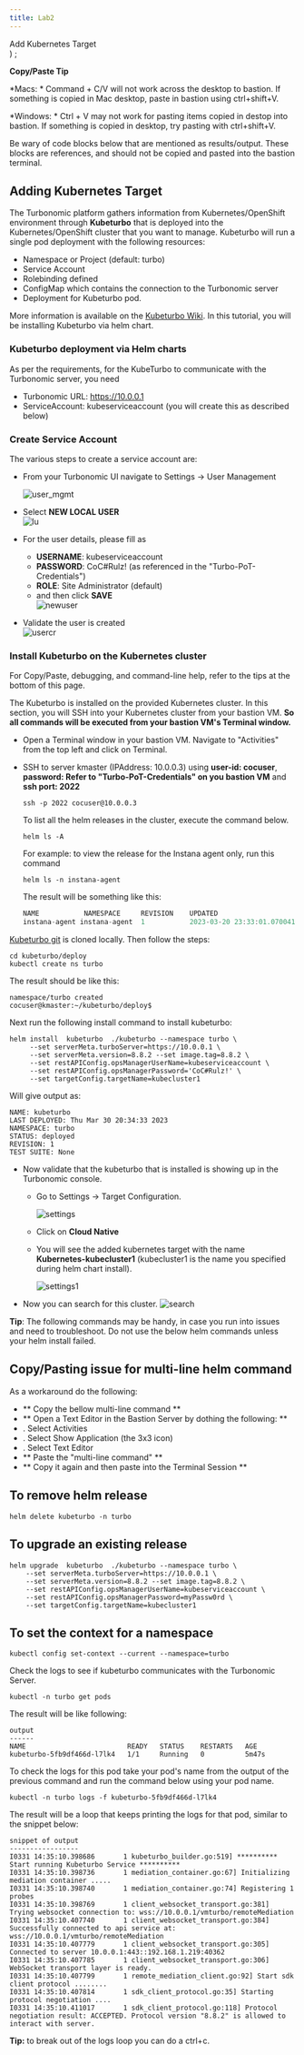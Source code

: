 ```yaml
---
title: Lab2
---
```

  <span>
    Add Kubernetes Target <br />
  </span>
)
;

<InlineNotification>

**Copy/Paste Tip**

*Macs: * Command + C/V will not work across the desktop to bastion. If something is copied in Mac desktop, paste in bastion using ctrl+shift+V.

*Windows: * Ctrl + V may not work for pasting items copied in destop into bastion. If something is copied in desktop, try pasting with ctrl+shift+V.

</InlineNotification>

<InlineNotification kind= "warning">

Be wary of code blocks below that are mentioned as results/output. These blocks are references, and should not be copied and pasted into the bastion terminal.

</InlineNotification>

## Adding Kubernetes Target

The Turbonomic platform gathers information from Kubernetes/OpenShift environment through **Kubeturbo** that is deployed into the Kubernetes/OpenShift cluster that you want to manage. Kubeturbo will run a single pod deployment with the following resources:

- Namespace or Project (default: turbo)
- Service Account
- Rolebinding defined
- ConfigMap which contains the connection to the Turbonomic server
- Deployment for Kubeturbo pod.


More information is available on the [Kubeturbo Wiki](https://github.com/turbonomic/kubeturbo/wiki). In this tutorial, you will be installing Kubeturbo via helm chart.

### Kubeturbo deployment via Helm charts

As per the requirements, for the KubeTurbo to communicate with the Turbonomic server, you need
* Turbonomic URL: https://10.0.0.1
* ServiceAccount: kubeserviceaccount (you will create this as described below)

### Create Service Account

The various steps to create a service account are:

- From your Turbonomic UI navigate to Settings -> User Management 

  ![user_mgmt](img/addtargets/usermgmt.png)

- Select **NEW LOCAL USER**  
  ![lu](img/addtargets/newlu1.png)

- For the user details, please fill as
  - **USERNAME**: kubeserviceaccount
  - **PASSWORD**: CoC#Rulz! (as referenced in the "Turbo-PoT-Credentials")
  - **ROLE**: Site Administrator (default)
  - and then click **SAVE**  
  ![newuser](img/addtargets/userdetails.png)

- Validate the user is created  
  ![usercr](img/addtargets/usercreated.png)

### Install Kubeturbo on the Kubernetes cluster

<InlineNotification>

For Copy/Paste, debugging, and command-line help, refer to the tips at the bottom of this page.

</InlineNotification>

The Kubeturbo is installed on the provided Kubernetes cluster. In this section, you will SSH into your Kubernetes cluster from your bastion VM. **So all commands will be executed from your bastion VM's Terminal window.**

- Open a Terminal window in your bastion VM. Navigate to "Activities" from the top left and click on Terminal.

- SSH to server kmaster (IPAddress: 10.0.0.3) using **user-id: cocuser**, **password: Refer to "Turbo-PoT-Credentials" on you bastion VM** and **ssh port: 2022**

  
  ```
  ssh -p 2022 cocuser@10.0.0.3
  ```

  To list all the helm releases in the cluster, execute the command below.
  ```
  helm ls -A 
  ```

  For example: to view the release for the Instana agent only, run this command
  ```
  helm ls -n instana-agent
  ```

  The result will be something like this:
   ```javascript
   NAME           NAMESPACE    	REVISION	UPDATED                                	STATUS  	CHART               	APP VERSION
   instana-agent instana-agent	1       	2023-03-20 23:33:01.070041691 -0400 EDT	deployed	instana-agent-1.2.56	1.244.0
    ```
 [Kubeturbo git](https://github.com/turbonomic/kubeturbo.git) is cloned locally. Then follow the steps:

  ```
  cd kubeturbo/deploy
  kubectl create ns turbo
  ```

  The result should be like this:
  ```
  namespace/turbo created
  cocuser@kmaster:~/kubeturbo/deploy$ 
  ```

  Next run the following install command to install kubeturbo:
  ```
  helm install  kubeturbo  ./kubeturbo --namespace turbo \
       --set serverMeta.turboServer=https://10.0.0.1 \
       --set serverMeta.version=8.8.2 --set image.tag=8.8.2 \
       --set restAPIConfig.opsManagerUserName=kubeserviceaccount \
       --set restAPIConfig.opsManagerPassword='CoC#Rulz!' \
       --set targetConfig.targetName=kubecluster1
  ```

  Will give output as:

  ```
  NAME: kubeturbo
  LAST DEPLOYED: Thu Mar 30 20:34:33 2023
  NAMESPACE: turbo
  STATUS: deployed
  REVISION: 1
  TEST SUITE: None
  ```

- Now validate that the kubeturbo that is installed is showing up in the Turbonomic console. 
  - Go to Settings -> Target Configuration.
    
    ![settings](img/addtargets/kubeturbo_target.png)

  - Click on **Cloud Native**
  - You will see the added kubernetes target with the name **Kubernetes-kubecluster1** (kubecluster1 is the name you specified during helm chart install).
  
    ![settings1](img/addtargets/kubeturbo_target1.png)

- Now you can search for this cluster.
  ![search](img/addtargets/search_cluster.png)



<InlineNotification>

**Tip**: 
The following commands may be handy, in case you run into issues and need to troubleshoot.  Do not use the below helm commands unless your helm install failed.

</InlineNotification>

## Copy/Pasting issue for multi-line helm command
 As a workaround do the following:
 - ** Copy the bellow multi-line command **
 - ** Open a Text Editor in the Bastion Server by dothing the following: **
 - . Select Activities
 - . Select Show Application (the 3x3 icon)
 - . Select Text Editor
 - ** Paste the "multi-line command" **
 - ** Copy it again and then paste into the Terminal Session **

## To remove helm release

```
helm delete kubeturbo -n turbo 
```
## To upgrade an existing release
```
helm upgrade  kubeturbo  ./kubeturbo --namespace turbo \
    --set serverMeta.turboServer=https://10.0.0.1 \
    --set serverMeta.version=8.8.2 --set image.tag=8.8.2 \
    --set restAPIConfig.opsManagerUserName=kubeserviceaccount \
    --set restAPIConfig.opsManagerPassword=myPassw0rd \
    --set targetConfig.targetName=kubecluster1
```
## To set the context for a namespace

```
kubectl config set-context --current --namespace=turbo
```

Check the logs to see if kubeturbo communicates with the Turbonomic Server.
  
  ```
  kubectl -n turbo get pods 
  ```

  The result will be like following:
  ```
  output
  ------
  NAME                         READY   STATUS    RESTARTS   AGE
  kubeturbo-5fb9df466d-l7lk4   1/1     Running   0          5m47s
  ```
  To check the logs for this pod take your pod's name from the output of the previous command and run the command below using your pod name.
  ```
  kubectl -n turbo logs -f kubeturbo-5fb9df466d-l7lk4
  ```

  The result will be a loop that keeps printing the logs for that pod, similar to the snippet below:

  ```
  snippet of output
  -----------------
  I0331 14:35:10.398686       1 kubeturbo_builder.go:519] ********** Start running Kubeturbo Service **********
  I0331 14:35:10.398736       1 mediation_container.go:67] Initializing mediation container .....
  I0331 14:35:10.398740       1 mediation_container.go:74] Registering 1 probes
  I0331 14:35:10.398769       1 client_websocket_transport.go:381] Trying websocket connection to: wss://10.0.0.1/vmturbo/remoteMediation
  I0331 14:35:10.407740       1 client_websocket_transport.go:384] Successfully connected to api service at: wss://10.0.0.1/vmturbo/remoteMediation
  I0331 14:35:10.407779       1 client_websocket_transport.go:305] Connected to server 10.0.0.1:443::192.168.1.219:40362
  I0331 14:35:10.407785       1 client_websocket_transport.go:306] WebSocket transport layer is ready.
  I0331 14:35:10.407799       1 remote_mediation_client.go:92] Start sdk client protocol ........
  I0331 14:35:10.407814       1 sdk_client_protocol.go:35] Starting protocol negotiation ....
  I0331 14:35:10.411017       1 sdk_client_protocol.go:118] Protocol negotiation result: ACCEPTED. Protocol version "8.8.2" is allowed to interact with server.
  ```
**Tip:** to break out of the logs loop you can do a ctrl+c.

